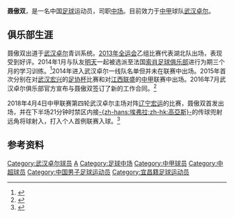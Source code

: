 {{Football player infobox
| playername = 聂傲双
| fullname = 聂傲双
| englishfullname = Nie Aoshuang
| countryofbirth = {{CHN}}
| cityofbirth = [[湖北|湖北]][[宜昌|宜昌]]
| dateofbirth = {{birth date and age|1995|1|16}}
| position = [[中场|中场]]
| currentclub = [[武汉卓尔|武汉卓尔]]
| clubnumber = 19
| youthyears =
| youthclubs = [[武汉卓尔|武汉卓尔]]
| years1 =  2014–
| clubs1 =  [[武汉卓尔|武汉卓尔]]
| caps1 =  13   | goals1 =  0  
| nationalyears =
| nationalteam =
| nationalcaps(goals) =
| pcupdate = 2017年1月19日
| ntupdate = 
|}}
'''聂傲双'''{{BD|1995年|1月16日|||N}}，是一名中国[[足球|足球]]运动员，司职[[中场|中场]]。目前效力于[[中甲|中甲]]球队[[武汉卓尔|武汉卓尔]]。

==俱乐部生涯==
聂傲双出道于[[武汉卓尔|武汉卓尔]]青训系统。[[中华人民共和国第十二届运动会|2013年全运会]]乙组比赛代表湖北队出场，表现受到好评。2014年1月与队友[[明天_(足球运动员)|明天]]一起被选派至法国[[索肖足球俱乐部|索肖足球俱乐部]]进行为期三个月的学习训练。<ref>{{cite web |url=http://sports.sina.com.cn/j/2013-11-28/13436907876.shtml |title=卓尔牵手法甲索肖俱乐部 两希望之星将赴法“镀金” |author= |date=2013年11月28日 |publisher=新浪体育  |accessdate=2017年1月18日}}</ref>2014年进入武汉卓尔一线队名单但并未在联赛中出场。2015年首次分别在对[[武汉宏兴|武汉宏兴]]的[[足协杯|足协杯]]比赛和对[[江西联盛|江西联盛]]的[[中甲|中甲]]联赛中出场。2016年7月武汉卓尔俱乐部官方宣布与聂傲双签订了新的工作合同。<ref>{{cite web |url=http://sports.sina.com.cn/china/b/2016-07-01/doc-ifxtsatm1170225.shtml |title=卓尔官方宣布续约7将 称将尽全力助年轻球员发展 |author= |date=2016年7月1日 |publisher=新浪体育  |accessdate=2017年1月19日}}</ref>

2018年4月4日中甲联赛第四轮武汉卓尔主场对阵[[辽宁宏运|辽宁宏运]]的比赛，聂傲双首发出场，并在下半场21分钟时禁区内接[[让·埃夫拉·夸西|-{zh-hans:埃弗拉;zh-hk:高亞斯}-]]的传球兜射远角将球射入，打入个人首例联赛入球。<ref>{{cite web|title=中甲-埃弗拉传射拉斐尔建功 卓尔多点开花4-0辽足|url=http://sports.sina.com.cn/china/b/2018-04-04/doc-ifysuuya6243978.shtml|website=新浪体育|accessdate=2018-04-05}}</ref>

==参考资料==
{{reflist}}

{{2018年亚足联U23锦标赛中国参赛名单}}
{{2014年中甲分类名单武汉}}
{{2015年中甲分类名单武汉}}
{{2016年中甲分类名单武汉}}
{{2017年中甲分类名单武汉}}
{{2018年中甲分类名单武汉}}
{{2019年中超分类名单武汉}}
{{2020年中乙分类名单武汉三镇}}
{{2021年中甲分类名单武汉三镇}}
{{2022年中超分类名单武汉长江}}
{{十二运会湖北U18男子足球队}}

{{DEFAULTSORT:Nie Aoshuang}}
[[Category:武汉卓尔球员|Category:武汉卓尔球员]]
[[Category:聂姓|A]]
[[Category:足球中场|Category:足球中场]]
[[Category:中甲球员|Category:中甲球员]]
[[Category:中超球员|Category:中超球员]]
[[Category:中国男子足球运动员|Category:中国男子足球运动员]]
[[Category:宜昌籍足球运动员|Category:宜昌籍足球运动员]]